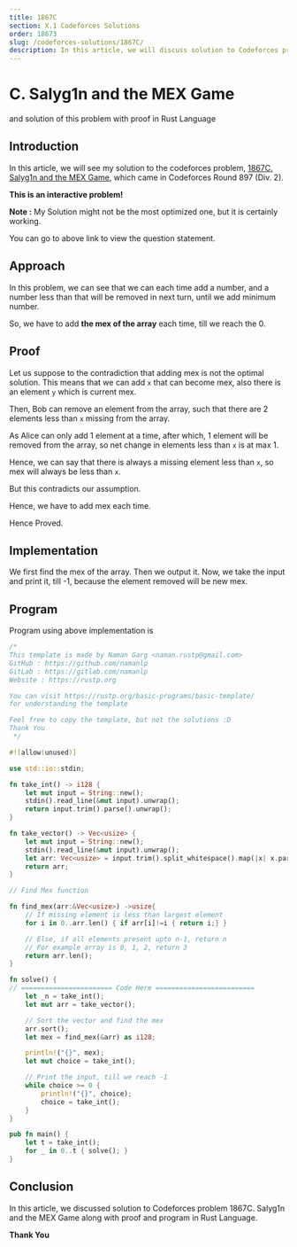 ```yaml
---
title: 1867C
section: X.1 Codeforces Solutions
order: 18673
slug: /codeforces-solutions/1867C/
description: In this article, we will discuss solution to Codeforces problem 1867C. Salyg1n and the MEX Game along with proof.
---
```


# C. Salyg1n and the MEX Game
and solution of this problem with proof in Rust Language

## Introduction

In this article, we will see my solution to the codeforces problem, [1867C. Salyg1n and the MEX Game](https://codeforces.com/contest/1867/problem/C), which came in Codeforces Round 897 (Div. 2).

**This is an interactive problem!**

**Note :** My Solution might not be the most optimized one, but it is certainly working.

You can go to above link to view the question statement.

## Approach

In this problem, we can see that we can each time add a number, and a number less than that will be removed in next turn, until we add minimum number.

So, we have to add **the mex of the array** each time, till we reach the 0.

## Proof

Let us suppose to the contradiction that adding mex is not the optimal solution. This means that we can add `x` that can become mex, also there is an element `y` which is current mex.

Then, Bob can remove an element from the array, such that there are 2 elements less than `x` missing from the array.

As Alice can only add 1 element at a time, after which, 1 element will be removed from the array, so net change in elements less than `x` is at max 1.

Hence, we can say that there is always a missing element less than `x`, so mex will always be less than `x`.

But this contradicts our assumption.

Hence, we have to add mex each time.

Hence Proved.

## Implementation

We first find the mex of the array. Then we output it. Now, we take the input and print it, till -1, because the element removed will be new mex.

## Program

Program using above implementation is

```rust
/*
This template is made by Naman Garg <naman.rustp@gmail.com>
GitHub : https://github.com/namanlp
GitLab : https://gitlab.com/namanlp
Website : https://rustp.org

You can visit https://rustp.org/basic-programs/basic-template/
for understanding the template

Feel free to copy the template, but not the solutions :D
Thank You
 */

#![allow(unused)]

use std::io::stdin;

fn take_int() -> i128 {
    let mut input = String::new();
    stdin().read_line(&mut input).unwrap();
    return input.trim().parse().unwrap();
}

fn take_vector() -> Vec<usize> {
    let mut input = String::new();
    stdin().read_line(&mut input).unwrap();
    let arr: Vec<usize> = input.trim().split_whitespace().map(|x| x.parse().unwrap()).collect();
    return arr;
}

// Find Mex function

fn find_mex(arr:&Vec<usize>) ->usize{
    // If missing element is less than largest element
    for i in 0..arr.len() { if arr[i]!=i { return i;} }

    // Else, if all elements present upto n-1, return n
    // For example array is 0, 1, 2, return 3
    return arr.len();
}

fn solve() {
// ======================= Code Here =========================
    let _n = take_int();
    let mut arr = take_vector();

    // Sort the vector and find the mex
    arr.sort();
    let mex = find_mex(&arr) as i128;

    println!("{}", mex);
    let mut choice = take_int();

    // Print the input, till we reach -1
    while choice >= 0 {
        println!("{}", choice);
        choice = take_int();
    }
}

pub fn main() {
    let t = take_int();
    for _ in 0..t { solve(); }
}
```

## Conclusion

In this article, we discussed solution to Codeforces problem 1867C. Salyg1n and the MEX Game along with proof and program in Rust Language.

**Thank You**


<SEO title="Codeforces 1867C solution with proof - Rust Programming"
     description="In this article, we will discuss solution to Codeforces problem 1867C. Salyg1n and the MEX Game along with proof."
     img="https://rustp.org/Static_Images_DND/Social/Codeforces/Codeforces_1867C_social.png"
/>
